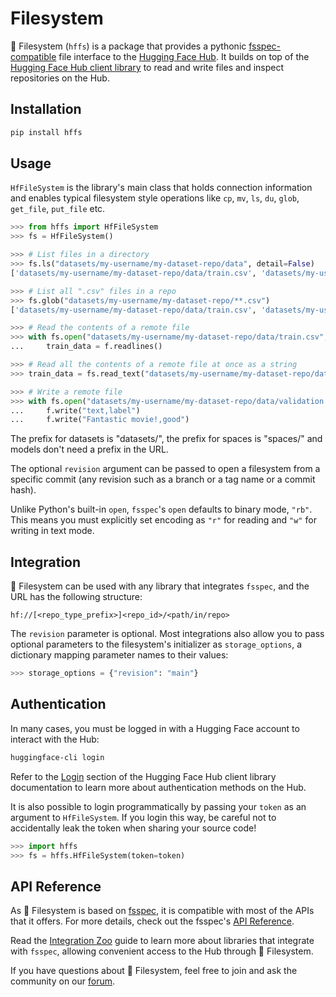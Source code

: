 # Filesystem

🤗 Filesystem (`hffs`) is a package that provides a pythonic [fsspec-compatible](https://filesystem-spec.readthedocs.io/en/latest/) file interface to the [Hugging Face Hub](https://huggingface.co/). It builds on top of the [Hugging Face Hub client library](https://huggingface.co/docs/huggingface_hub/index) to read and write files and inspect repositories on the Hub.

## Installation

```bash
pip install hffs
```

## Usage

`HfFileSystem` is the library's main class that holds connection information and enables typical filesystem style operations like `cp`, `mv`, `ls`, `du`, `glob`, `get_file`, `put_file` etc.

```python
>>> from hffs import HfFileSystem
>>> fs = HfFileSystem()

>>> # List files in a directory
>>> fs.ls("datasets/my-username/my-dataset-repo/data", detail=False)
['datasets/my-username/my-dataset-repo/data/train.csv', 'datasets/my-username/my-dataset-repo/data/test.csv']

>>> # List all ".csv" files in a repo
>>> fs.glob("datasets/my-username/my-dataset-repo/**.csv")
['datasets/my-username/my-dataset-repo/data/train.csv', 'datasets/my-username/my-dataset-repo/data/test.csv']

>>> # Read the contents of a remote file 
>>> with fs.open("datasets/my-username/my-dataset-repo/data/train.csv", "r") as f:
...     train_data = f.readlines()

>>> # Read all the contents of a remote file at once as a string
>>> train_data = fs.read_text("datasets/my-username/my-dataset-repo/data/train.csv")

>>> # Write a remote file
>>> with fs.open("datasets/my-username/my-dataset-repo/data/validation.csv", "w") as f:
...     f.write("text,label")
...     f.write("Fantastic movie!,good")
```

The prefix for datasets is "datasets/", the prefix for spaces is "spaces/" and models don't need a prefix in the URL.

The optional `revision` argument can be passed to open a filesystem from a specific commit (any revision such as a branch or a tag name or a commit hash).

Unlike Python's built-in `open`, `fsspec`'s `open` defaults to binary mode, `"rb"`. This means you must explicitly set encoding as `"r"` for reading and `"w"` for writing in text mode.

## Integration

🤗 Filesystem can be used with any library that integrates `fsspec`, and the URL has the following structure:

```
hf://[<repo_type_prefix>]<repo_id>/<path/in/repo>
```

The `revision` parameter is optional. Most integrations also allow you to pass optional parameters to the filesystem's initializer as `storage_options`, a dictionary mapping parameter names to their values:

```python
>>> storage_options = {"revision": "main"}
```

## Authentication

In many cases, you must be logged in with a Hugging Face account to interact with the Hub:

```bash
huggingface-cli login
```

Refer to the [Login](https://huggingface.co/docs/huggingface_hub/quick-start#login) section of the Hugging Face Hub client library documentation to learn more about authentication methods on the Hub. 

It is also possible to login programmatically by passing your `token` as an argument to `HfFileSystem`. If you login this way, be careful not to accidentally leak the token when sharing your source code!

```python
>>> import hffs
>>> fs = hffs.HfFileSystem(token=token)
```

## API Reference

As 🤗 Filesystem is based on [fsspec](https://filesystem-spec.readthedocs.io/en/latest/), it is compatible with most of the APIs that it offers. For more details, check out the fsspec's [API Reference](https://filesystem-spec.readthedocs.io/en/latest/api.html#fsspec.spec.AbstractFileSystem).


Read the [Integration Zoo](integration_zoo) guide to learn more about libraries that integrate with `fsspec`, allowing convenient access to the Hub through 🤗 Filesystem.

If you have questions about 🤗 Filesystem, feel free to join and ask the community on our [forum](https://discuss.huggingface.co/).


